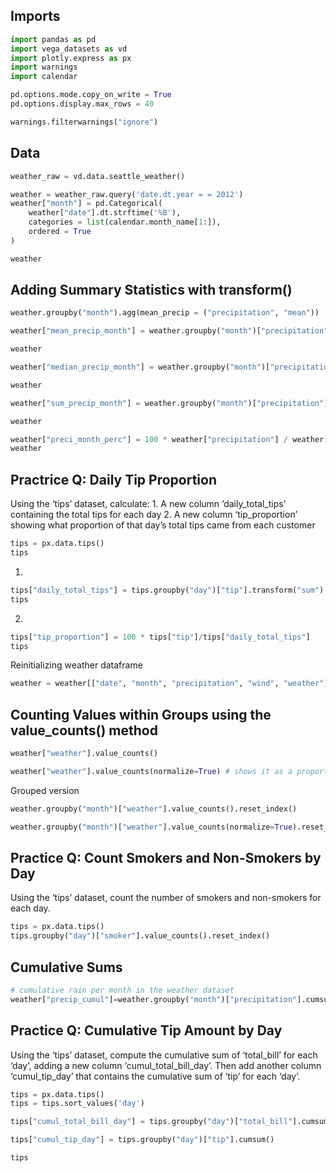## Imports

```python
import pandas as pd
import vega_datasets as vd
import plotly.express as px
import warnings
import calendar

pd.options.mode.copy_on_write = True
pd.options.display.max_rows = 40

warnings.filterwarnings("ignore")
```

## Data

```python
weather_raw = vd.data.seattle_weather()

weather = weather_raw.query('date.dt.year = = 2012')
weather["month"] = pd.Categorical(
    weather["date"].dt.strftime('%B'),
    categories = list(calendar.month_name[1:]),
    ordered = True
)

weather
```

## Adding Summary Statistics with transform()

```python
weather.groupby("month").agg(mean_precip = ("precipitation", "mean"))
```

```python
weather["mean_precip_month"] = weather.groupby("month")["precipitation"].transform("mean")

weather
```

```python
weather["median_precip_month"] = weather.groupby("month")["precipitation"].transform("median")

weather
```

```python
weather["sum_precip_month"] = weather.groupby("month")["precipitation"].transform("sum")

weather
```

```python
weather["preci_month_perc"] = 100 * weather["precipitation"] / weather["sum_precip_month"]
weather
```

## Practrice Q: Daily Tip Proportion

Using the 'tips' dataset, calculate: 1. A new column 'daily_total_tips' containing the total tips for each day
2. A new column 'tip_proportion' showing what proportion of that day’s total tips came from each customer

```python
tips = px.data.tips()
tips
```

1.
```python
tips["daily_total_tips"] = tips.groupby("day")["tip"].transform("sum")
tips
```

2.
```python
tips["tip_proportion"] = 100 * tips["tip"]/tips["daily_total_tips"]
tips
```

Reinitializing weather dataframe

```python
weather = weather[["date", "month", "precipitation", "wind", "weather"]]
```

## Counting Values within Groups using the value_counts() method

```python
weather["weather"].value_counts()
```

```python
weather["weather"].value_counts(normalize=True) # shows it as a proportion
```

Grouped version

```python
weather.groupby("month")["weather"].value_counts().reset_index()
```

```python
weather.groupby("month")["weather"].value_counts(normalize=True).reset_index()
```

## Practice Q: Count Smokers and Non-Smokers by Day

Using the 'tips' dataset, count the number of smokers and non-smokers for each day.

```python
tips = px.data.tips()
tips.groupby("day")["smoker"].value_counts().reset_index()
```

## Cumulative Sums

```python
# cumulative rain per month in the weather dataset
weather["precip_cumul"]=weather.groupby("month")["precipitation"].cumsum()
```

## Practice Q: Cumulative Tip Amount by Day

Using the 'tips' dataset, compute the cumulative sum of 'total_bill' for each 'day', adding a new column 'cumul_total_bill_day'. Then add another column 'cumul_tip_day' that contains the cumulative sum of 'tip' for each 'day'.

```python
tips = px.data.tips()
tips = tips.sort_values('day')

tips["cumul_total_bill_day"] = tips.groupby("day")["total_bill"].cumsum().round(2)

tips["cumul_tip_day"] = tips.groupby("day")["tip"].cumsum()

tips
```


